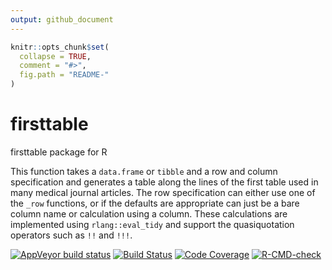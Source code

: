 ```yaml
---
output: github_document
---
```


<!-- README.md is generated from README.Rmd. Please edit that file -->

```r
knitr::opts_chunk$set(
  collapse = TRUE,
  comment = "#>",
  fig.path = "README-"
)
```

# firsttable
firsttable package for R

This function takes a `data.frame` or `tibble` and a row and column specification and generates
a table along the lines of the first table used in many medical journal articles. The row
specification can either use one of the `_row` functions, or if the defaults are appropriate
can just be a bare column name or calculation using a column. These calculations are implemented
using `rlang::eval_tidy` and support the quasiquotation operators such as `!!` and
`!!!`.

<!-- badges: start -->
[![AppVeyor build status](https://ci.appveyor.com/api/projects/status/github/NikNakk/firsttable?branch=main&svg=true)](https://ci.appveyor.com/project/NikNakk/firsttable)
[![Build Status](https://travis-ci.org/NikNakk/firsttable.svg?branch=master)](https://travis-ci.org/NikNakk/firsttable)
[![Code Coverage](https://codecov.io/gh/NikNakk/firsttable/branch/master/graph/badge.svg)](https://codecov.io/github/NikNakk/firsttable?branch=master)
[![R-CMD-check](https://github.com/NikNakk/firsttable/workflows/R-CMD-check/badge.svg)](https://github.com/NikNakk/firsttable/actions)
<!-- badges: end -->
